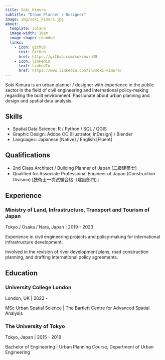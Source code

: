 ```yaml
---
title: Soki Kimura
subtitle: "Urban Planner / Designer"
image: img/soki_kimura.jpg
about:
  template: solana
  image-width: 10em
  image-shape: rounded
  links:
    - icon: github
      text: GitHub
      href: https://github.com/sokimura39
    - icon: linkedin
      text: LinkedIn
      href: https://www.linkedin.com/in/soki-kimura/
---
```


Soki Kimura is an urban planner / designer with experience in the public sector in the field of civil engineering and international policy-making regarding the built environment. Passionate about urban planning and design and spatial data analysis.

## Skills

- Spatial Data Science: R / Python / SQL / QGIS
- Graphic Design: Adobe CC [Illustrator, InDesign] / Blender
- Languages: Japanese [Native] / English [Fluent]

## Qualifications

- 2nd Class Architect / Building Planner of Japan [二級建築士]
- Qualified for Associate Professional Engineer of Japan (Construction Division) [技術士一次試験合格（建設部門）]

## Experience

### Ministry of Land, Infrastructure, Transport and Tourism of Japan

Tokyo / Osaka / Nara, Japan | 2019 - 2023

Experience in civil engineering projects and policy-making for international infrastructure development.

Involved in the revision of river development plans, road construction planning, and drafting international policy agreements. 

## Education

### University College London

London, UK | 2023 - 

MSc Urban Spatial Science | The Bartlett Centre for Advanced Spatial Analysis

### The University of Tokyo

Tokyo, Japan | 2015 - 2019

Bachelor of Engineering | Urban Planning Course, Department of Urban Engineering

